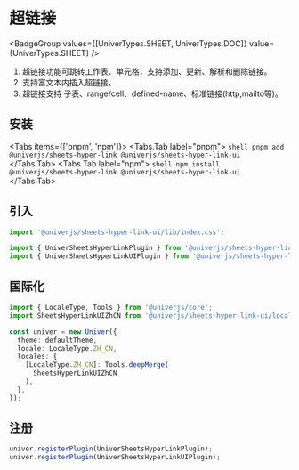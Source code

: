 

# 超链接

<BadgeGroup values={[UniverTypes.SHEET, UniverTypes.DOC]} value={UniverTypes.SHEET} />

<Sandbox entryFile={entryFile} />

1. 超链接功能可跳转工作表、单元格，支持添加、更新、解析和删除链接。
2. 支持富文本内插入超链接。
3. 超链接支持 子表、range/cell、defined-name、标准链接(http,mailto等)。

## 安装

<Tabs items={['pnpm', 'npm']}>
  <Tabs.Tab label="pnpm">
    ```shell
    pnpm add @univerjs/sheets-hyper-link @univerjs/sheets-hyper-link-ui
    ```
  </Tabs.Tab>
  <Tabs.Tab label="npm">
    ```shell
    npm install @univerjs/sheets-hyper-link @univerjs/sheets-hyper-link-ui
    ```
  </Tabs.Tab>
</Tabs>

## 引入

```typescript
import '@univerjs/sheets-hyper-link-ui/lib/index.css';

import { UniverSheetsHyperLinkPlugin } from '@univerjs/sheets-hyper-link';
import { UniverSheetsHyperLinkUIPlugin } from '@univerjs/sheets-hyper-link-ui';
```

## 国际化

```typescript
import { LocaleType, Tools } from '@univerjs/core';
import SheetsHyperLinkUIZhCN from '@univerjs/sheets-hyper-link-ui/locale/zh-CN';

const univer = new Univer({
  theme: defaultTheme,
  locale: LocaleType.ZH_CN,
  locales: {
    [LocaleType.ZH_CN]: Tools.deepMerge(
      SheetsHyperLinkUIZhCN
    ),
  },
});
```

## 注册

```typescript
univer.registerPlugin(UniverSheetsHyperLinkPlugin);
univer.registerPlugin(UniverSheetsHyperLinkUIPlugin);
```
